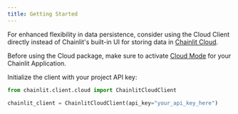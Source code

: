 ```yaml
---
title: Getting Started
---
```


For enhanced flexibility in data persistence, consider using the Cloud Client directly instead of Chainlit's built-in UI for storing data in [Chainlit Cloud](/cloud/persistence/getting-started).

Before using the Cloud package, make sure to activate [Cloud Mode](/cloud/persistence/getting-started#activating-chainlit-cloud-mode) for your Chainlit Application.

Initialize the client with your project API key:

```python Code Example
from chainlit.client.cloud import ChainlitCloudClient

chainlit_client = ChainlitCloudClient(api_key="your_api_key_here")
```
